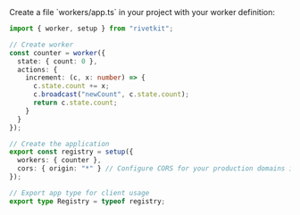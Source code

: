<Step title="Define your worker">
  Create a file `workers/app.ts` in your project with your worker definition:

  ```typescript workers/app.ts
  import { worker, setup } from "rivetkit";

  // Create worker
  const counter = worker({
	state: { count: 0 },
	actions: {
	  increment: (c, x: number) => {
		c.state.count += x;
		c.broadcast("newCount", c.state.count);
		return c.state.count;
	  }
	}
  });

  // Create the application
  export const registry = setup({
	workers: { counter },
	cors: { origin: "*" } // Configure CORS for your production domains in production
  });

  // Export app type for client usage
  export type Registry = typeof registry;
  ```
</Step>
